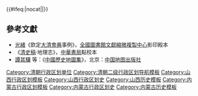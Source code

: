 {{Navbox
|name = 清朝山西省行政區劃
|state =
|listclass = hlist
|title = [[清朝]][[山西省 (清朝)|山西省]][[清朝行政區劃|行政區劃]]

|group1 = [[冀寧道]]
|list1 =
* [[太原府]]
* [[汾州府]]
* [[潞安府]]
* [[澤州府]]
* [[辽州直隶州|遼州]]
* [[沁州直隸州|沁州]]
* [[平定直隸州|平定州]]

|group2 = [[河東道 (清朝)|河東道]]<sup>註</sup>
|list2 =
* [[蒲州府]]
* [[平陽府]]
* [[解州直隸州|解州]]
* [[隰州直隸州|隰州]]
* [[霍州直隸州|霍州]]

|group3 = [[雁平道]]
|list3 =
* [[大同府]]
* [[朔平府]]
* [[宁武府|甯武府]]
* [[絳州直隸州|絳州]]
* [[忻州直隸州|忻州]]
* [[保德直隸州|保德州]]
* [[代州直隸州|代州]]

|group4 = [[歸綏道]]
|list4 =
* [[歸化城廳]]
* [[薩拉齊廳]]
* [[豐鎮廳]]
* [[托克托廳]]
* [[寧遠廳]]
* [[清水河直隸廳|清水河廳]]
* [[和林格爾廳]]
* [[興和廳]]
* [[武川廳]]
* [[陶林廳]]
* [[五原直隸廳|五原廳]]
* [[東勝直隸廳|東勝廳]]

|belowstyle = text-align: left;
|below =
* 註：以本省鹽法道兼
}}<includeonly>{{#ifeq:{{{1}}}|nocat||[[Category:清朝行政区划单位]]}}</includeonly><noinclude>

== 參考文獻 ==
* [[光緒]]《欽定[[大清會典]]事例》，[[全國圖書館文獻縮微複製中心]]影印殿本
* 《[[清史稿]]·地理志》，[[中華書局]]點校本
* [[譚其驤]] 等：《[[中國歷史地圖集]]》，北京：[[中国地图出版社]]

[[Category:清朝二级行政区划导航模板]]
[[Category:山西行政区划模板]]
[[Category:山西行政区划史]]
[[Category:山西历史模板]]
[[Category:内蒙古行政区划模板]]
[[Category:内蒙古行政区划史]]
[[Category:内蒙古历史模板]]
</noinclude>